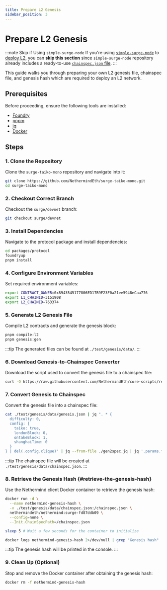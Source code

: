 ```yaml
---
title: Prepare L2 Genesis
sidebar_position: 3
---
```


# Prepare L2 Genesis

:::note Skip if Using `simple-surge-node`
If you're using [`simple-surge-node`](https://github.com/NethermindEth/simple-surge-node) to [deploy L2](docs/guides/running-surge/deploy-l2.mdx), you can **skip this section** since `simple-surge-node` repository already includes a ready-to-use [`chainspec.json` file](https://github.com/NethermindEth/simple-surge-node/blob/main/static/chainspec.json).
:::

This guide walks you through preparing your own L2 genesis file, chainspec file, and genesis hash which are required to deploy an L2 network.

## Prerequisites

Before proceeding, ensure the following tools are installed:

- [Foundry](https://github.com/foundry-rs/foundry#installation)
- [pnpm](https://pnpm.io/installation)
- [jq](https://jqlang.org/download/)
- [Docker](https://docs.docker.com/get-docker/)

## Steps

### 1. Clone the Repository

Clone the `surge-taiko-mono` repository and navigate into it:

```bash
git clone https://github.com/NethermindEth/surge-taiko-mono.git
cd surge-taiko-mono
```

### 2. Checkout Correct Branch

Checkout the `surge/devnet` branch:

```bash
git checkout surge/devnet
```

### 3. Install Dependencies

Navigate to the protocol package and install dependencies:

```bash
cd packages/protocol
foundryup
pnpm install
```

### 4. Configure Environment Variables

Set required environment variables:

```bash
export CONTRACT_OWNER=0x8943545177806ED17B9F23F0a21ee5948eCaa776
export L1_CHAINID=3151908
export L2_CHAINID=763374
```

### 5. Generate L2 Genesis File

Compile L2 contracts and generate the genesis block:

```bash
pnpm compile:l2
pnpm genesis:gen
```

:::tip
The generated files can be found at `./test/genesis/data/`.
:::

### 6. Download Genesis-to-Chainspec Converter

Download the script used to convert the genesis file to a chainspec file:

```bash
curl -O https://raw.githubusercontent.com/NethermindEth/core-scripts/refs/heads/main/gen2spec/gen2spec.jq
```

### 7. Convert Genesis to Chainspec

Convert the genesis file into a chainspec file:

```bash
cat ./test/genesis/data/genesis.json | jq ". * {
  difficulty: 0,
  config: {
    taiko: true,
    londonBlock: 0,
    ontakeBlock: 1,
    shanghaiTime: 0
  }
} | del(.config.clique)" | jq --from-file ./gen2spec.jq | jq '.params.feeCollector = "0x0000000000000000000000000000000000000000"' > ./test/genesis/data/chainspec.json
```

:::tip
The chainspec file will be created at `./test/genesis/data/chainspec.json`.
:::

### 8. Retrieve the Genesis Hash {#retrieve-the-genesis-hash}

Use the Nethermind client Docker container to retrieve the genesis hash:

```bash
docker run -d \
  --name nethermind-genesis-hash \
  -v ./test/genesis/data/chainspec.json:/chainspec.json \
  nethermindeth/nethermind:surge-fd87ddb09 \
  --config=none \
  --Init.ChainSpecPath=/chainspec.json

sleep 5 # Wait a few seconds for the container to initialize

docker logs nethermind-genesis-hash 2>/dev/null | grep "Genesis hash" | head -n 1 | sed 's/.*Genesis hash : \(.*\)/\1/'
```

:::tip
The genesis hash will be printed in the console.
:::

### 9. Clean Up (Optional)

Stop and remove the Docker container after obtaining the genesis hash:

```bash
docker rm -f nethermind-genesis-hash
